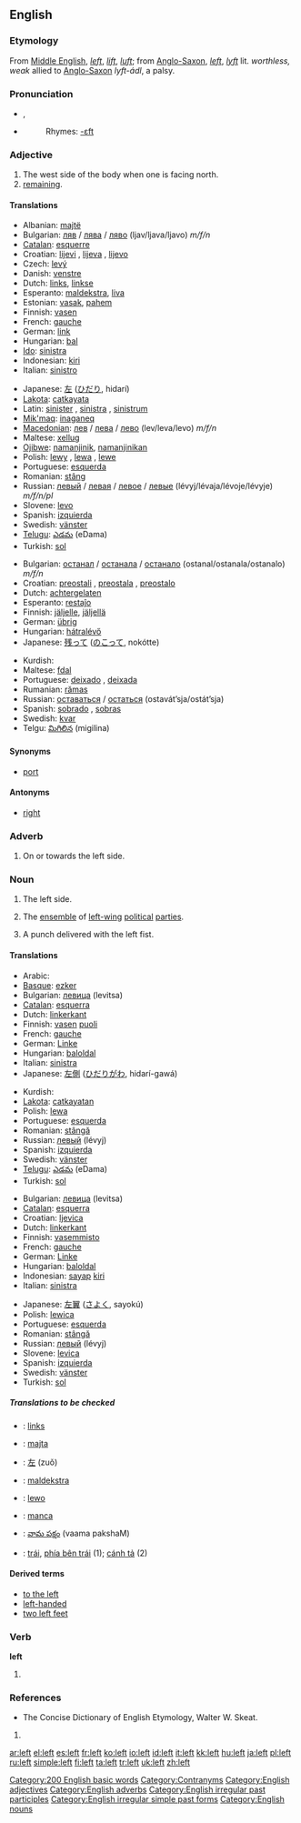 {{wikipedia|dab=Left}}
==English==

{{rank|ever|saw|things|158|left|part|off|took}}

===Etymology===
From [[Middle English]], ''[[left]]'', ''[[lift]]'', ''[[luft]]''; from [[Anglo-Saxon]], ''[[left]]'', ''[[lyft]]'' lit. ''worthless, weak'' allied to [[Anglo-Saxon]] ''lyft-ádl'', a palsy.

===Pronunciation===
*{{IPA|/lɛft/}}, {{SAMPA|/lEft/}}
*{{audio|en-us-left.ogg|Audio (US)}}
*:Rhymes: [[Rhymes:English:-ɛft|-ɛft]]

===Adjective===
{{en-adj|more left|leftmost}}

# The west side of the body when one is facing north. 
# [[remaining]].

====Translations====
{{trans-top|direction}}
*Albanian: [[majtë]]
*Bulgarian: [[ляв]] / [[лява]] / [[ляво]] (ljav/ljava/ljavo) ''m/f/n''
*[[Catalan]]: [[esquerre]]
*Croatian: [[lijevi]] {{m}}, [[lijeva]] {{f}}, [[lijevo]] {{n}}
*Czech: [[levý]]
*Danish: [[venstre]]
*Dutch: [[links]], [[linkse]]
*Esperanto: [[maldekstra]], [[liva]]
*Estonian: [[vasak]], [[pahem]]
*Finnish: [[vasen]]
*French: [[gauche]]
*German: [[link#German|link]]
*Hungarian: [[bal]]
*[[Ido]]: [[sinistra]]
*Indonesian: [[kiri]]
*Italian: [[sinistro]]
{{trans-mid}}
*Japanese: [[左]] ([[ひだり]], hidarí)
*[[Lakota]]: [[catkayata]]
*Latin: [[sinister]] {{m}}, [[sinistra]] {{f}}, [[sinistrum]] {{n}}
*[[Mik'maq]]: [[inaganeq]]
*[[Macedonian]]: [[лев]] / [[лева]] / [[лево]] (lev/leva/levo) ''m/f/n''
*Maltese: [[xellug]] {{m}}
*[[Ojibwe]]: [[namanjinik]], [[namanjinikan]] {{p}}
*Polish: [[lewy]] {{m}}, [[lewa]] {{f}}, [[lewe]] {{n}}
*Portuguese: [[esquerda]]
*Romanian: [[stâng]]
*Russian: [[левый]] / [[левая]] / [[левое]] / [[левые]] (lévyj/lévaja/lévoje/lévyje) ''m/f/n/pl''
*Slovene: [[levo]]
*Spanish: [[izquierda]]
*Swedish: [[vänster]]
*[[Telugu]]: [[ఎడమ]] (eDama)
*Turkish: [[sol]]
{{trans-bottom}}

{{trans-top|remaining}}
*Bulgarian: [[останал]] / [[останала]] / [[останало]] (ostanal/ostanala/ostanalo) ''m/f/n''
*Croatian: [[preostali]] {{m}}, [[preostala]] {{f}}, [[preostalo]] {{n}}
*Dutch: [[achtergelaten]]
*Esperanto: [[restaĵo]]
*Finnish: [[jäljelle]], [[jäljellä]]
*German: [[übrig]]
*Hungarian: [[hátralévő]]
*Japanese: [[残って]] ([[のこって]], nokótte)
{{trans-mid}}
*Kurdish: {{KUchar|[[ماوه‌]]}}
*Maltese: [[fdal]]
*Portuguese: [[deixado]] {{m}}, [[deixada]] {{f}}
*Rumanian: [[rămas]]
*Russian: [[оставаться]] / [[остаться]] (ostavát’sja/ostát’sja)
*Spanish: [[sobrado]] {{m}}, [[sobras]] {{f}}
*Swedish: [[kvar]]
*Telgu: [[మిగిలిన]] (migilina)
{{trans-bottom}}

====Synonyms====
*[[port]]

====Antonyms====
*[[right]]

===Adverb===
{{en-adv|-}}

# On or towards the left side.

===Noun===
{{en-noun}}

# The left side.
# {{politics}} The [[ensemble]] of [[left-wing]] [[political]] [[party|parties]].
# {{boxing}} A punch delivered with the left fist.

====Translations====
{{trans-top|The left side (1)}}
*Arabic: {{ARchar|[[یسار]]}}
*[[Basque]]: [[ezker]]
*Bulgarian: [[левица]] (levitsa)
*[[Catalan]]: [[esquerra]] {{f}}
*Dutch: [[linkerkant]] {{m}}
*Finnish: [[vasen]] [[puoli]]
*French: [[gauche]] {{f}}
*German: [[Linke]] {{f}}
*Hungarian: [[bal]][[oldal]]
*Italian: [[sinistra]] {{f}}
*Japanese: [[左側]] ([[ひだりがわ]], hidarí-gawá)
{{trans-mid}}
*Kurdish: {{KUchar|[[چه‌پ]]}}
*[[Lakota]]: [[catkayatan]]
*Polish: [[lewa]] {{f}}
*Portuguese: [[esquerda]] {{f}}
*Romanian: [[stângă]] {{f}}
*Russian: [[левый]] (lévyj)
*Spanish: [[izquierda]] {{f}}
*Swedish: [[vänster]] {{c}}
*[[Telugu]]: [[ఎడమ]] (eDama)
*Turkish: [[sol]]
{{trans-bottom}}

{{trans-top|The ensemble of left-wing political parties}}
*Bulgarian: [[левица]] (levitsa)
*[[Catalan]]: [[esquerra]] {{f}}
*Croatian: [[ljevica]] {{f}}
*Dutch: [[linkerkant]] {{m}}
*Finnish: [[vasemmisto]]
*French: [[gauche]] {{f}}
*German: [[Linke]] {{f}}
*Hungarian: [[bal]][[oldal]]
*Indonesian: [[sayap]] [[kiri]]
*Italian: [[sinistra]] {{f}}
{{trans-mid}}
*Japanese: [[左翼]] ([[さよく]], sayokú)
*Polish: [[lewica]] {{f}}
*Portuguese: [[esquerda]] {{f}}
*Romanian: [[stângă]] {{f}}
*Russian: [[левый]] (lévyj)
*Slovene: [[levica]]
*Spanish: [[izquierda]] {{f}}
*Swedish: [[vänster]] {{c}}
*Turkish: [[sol]]
{{trans-bottom}}

=====Translations to be checked=====
{{checktrans}}
*{{ttbc|Afrikaans}}: [[links]]
*{{ttbc|Albanian}}: [[majta]] {{f}}
*{{ttbc|Chinese}}: [[左]] (zuǒ)
*{{ttbc|Esperanto}}: [[maldekstra]]
*{{ttbc|Polish}}: [[lewo]] {{n}}
*{{ttbc|Sardinian}}: [[manca]] {{f}}
*{{ttbc|Telugu}}: [[వామ పక్షం]] (vaama pakshaM)
*{{ttbc|Vietnamese}}: [[trái]], [[phía bên trái]] (1); [[cánh tả]] (2)

====Derived terms====
*[[to the left]]
*[[left-handed]]
*[[two left feet]]

===Verb===
'''left'''

# {{past of|[[leave]]}}

===References===
*The Concise Dictionary of English Etymology, Walter W. Skeat.

# {{past of|leave}}

[[Category:200 English basic words]]
[[Category:Contranyms]]
[[Category:English adjectives]]
[[Category:English adverbs]]
[[Category:English irregular past participles]]
[[Category:English irregular simple past forms]]
[[Category:English nouns]]

[[ar:left]]
[[el:left]]
[[es:left]]
[[fr:left]]
[[ko:left]]
[[io:left]]
[[id:left]]
[[it:left]]
[[kk:left]]
[[hu:left]]
[[ja:left]]
[[pl:left]]
[[ru:left]]
[[simple:left]]
[[fi:left]]
[[ta:left]]
[[tr:left]]
[[uk:left]]
[[zh:left]]